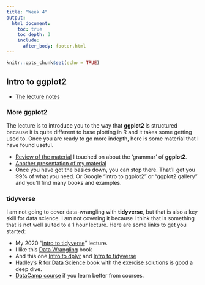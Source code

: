 ```yaml
---
title: "Week 4"
output:
  html_document:
    toc: true
    toc_depth: 3
    include:
      after_body: footer.html
---
```


```r
knitr::opts_chunk$set(echo = TRUE)
```

## Intro to **ggplot2**

* [The lecture notes](week5-ggplot2.html)

### More **ggplot2**

The lecture is to introduce you to the way that **ggplot2** is structured because it is quite different to base plotting in R and it takes some getting used to. Once you are ready to go more indepth, here is some material that I have found useful.

* [Review of the material](https://tidyverse-intro.github.io/1-ggplot2.html) I touched on about the 'grammar' of **ggplot2**.
* [Another presentation of my material](https://bookdown.org/agrogankaylor/quick-intro-to-ggplot2/quick-intro-to-ggplot2.html)
* Once you have got the basics down, you can stop there. That'll get you 99% of what you need. Or Google "intro to ggplot2" or "ggplot2 gallery" and you'll find many books and examples.


### **tidyverse**

I am not going to cover data-wrangling with **tidyverse**, but that is also a key skill for data science. I am not covering it because I think that is something that is not well suited to a 1 hour lecture.  Here are some links to get you started:

* My 2020 "[Intro to tidyverse](https://rverse-tutorials.github.io/RWorkflow-NWFSC-2020/week9-data-wrangling.html)" lecture.
* I like this [Data Wrangling](https://dcl-wrangle.stanford.edu/) book
* And this one [Intro to dplyr](https://tidyverse-intro.github.io/3-dplyr.html) and [Intro to tidyverse](https://tidyverse-intro.github.io/4-tidy.html)
* Hadley's [R for Data Science book](https://r4ds.had.co.nz/index.html) with the [exercise solutions](https://jrnold.github.io/r4ds-exercise-solutions/) is good a deep dive.
* [DataCamp course](https://www.datacamp.com/courses/introduction-to-the-tidyverse) if you learn better from courses.




